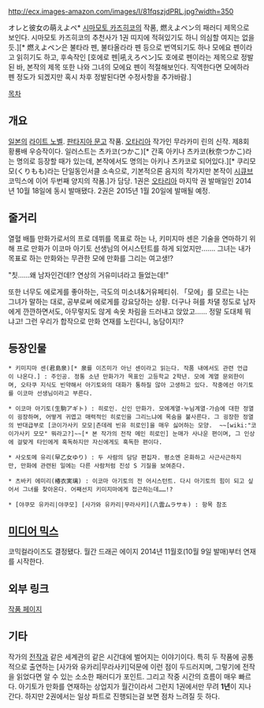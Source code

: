 http://ecx.images-amazon.com/images/I/81fqszjdPRL.jpg?width=350

オレと彼女の萌えよペ* [[시마모토 카즈히코]]의 작품, 燃えよペン의 패러디 제목으로 보인다. 시마모토 카즈히코의 추천사가 1권 띠지에 적혀있기도 하니 의심할 여지는 없을 듯.][* 燃えよペン은 불타라 펜, 불타올라라 펜 등으로 번역되기도 하나 모에요 펜이라고 읽히기도 하고, 후속작인 [호에로 펜|吼えろペン]도 호에로 펜이라는 제목으로 정발된 바, 본작의 제목 또한 나와 그녀의 모에요 펜이 적절해보인다. 직역한다면 모에하라 펜 정도가 되겠지만 혹시 차후 정발된다면 수정사항을 추가바람.]

[[목차]]

== 개요 ==
[[일본]]의 [[라이트 노벨]]. [[판타지아 문고]] 작품. [[오타리아]] 작가인 무라카미 린의 신작. 제8회 황룡배 우승작이다. 일러스트는 츠카코(つかこ)[* 간혹 아키나 츠카코(秋奈つかこ)라는 명의로 등장할 때가 있는데, 본작에서도 명의는 아키나 츠카코로 되어있다.][* 쿠리모모(くりもも)라는 단일동인서클 소속으로, 기본적으론 음지의 작가지만 본작이 [[시큐브]] 코믹스에 이어 두번째 양지의 작품.]가 담당.
1권은 [[오타리아]] 마지막 권 발매일인 2014년 10월 18일에 동시 발매됐다.
2권은 2015년 1월 20일에 발매될 예정.

== 줄거리 ==
열혈 배틀 만화가로서의 프로 데뷔를 목표로 하는 나, 키미지마 센은 기술을 연마하기 위해
프로 만화가 이코마 아기토 선생님의 어시스턴트를 하게 되었지만…….
그녀는 내가 목표로 하는 만화와는 무관한 모에 만화를 그리는 여고생!?

"칫……왜 남자인건데!? 연상의 거유미녀라고 들었는데!"

또한 너무도 에로게를 좋아하는, 극도의 미소녀&거유페티쉬.
「모에」를 모르는 나는 그녀가 말하는 대로, 공부로써 에로게를 강요당하는 상황.
더구나 혀를 차댈 정도로 남자에게 깐깐하면서도, 아무렇지도 않게 속옷 차림을 드러내고 앉았고……
정말 도대체 뭐냐고!
그런 우리가 합작으로 만화 연재를 노린다니, 농담이지!?

== 등장인물 ==
 * 키미지마 센(君島泉)[* 泉를 이즈미가 아닌 센이라고 읽는다. 작품 내에서도 관련 언급이 나온다.] : 주인공. 정통 소년 만화가가 목표인 고등학교 2학년. 모에 계열 문외한이며, 오타쿠 지식도 빈약해서 아기토와의 대화가 통하질 않아 고생하고 있다. 작중에선 아기토를 이코마 선생님이라고 부른다.

 * 이코마 아기토(生駒アギト) : 히로인. 신인 만화가. 모에계열·누님계열·가슴에 대한 정열이 굉장하며, 어떻게 귀엽고 매력적인 히로인을 그리느냐에 목숨을 불사른다. 그 굉장한 정열의 반대급부로 [코이가사키 모모|츤데레 빈유 히로인]을 매우 싫어하는 모양.  ~~[wiki:"코이가사키 모모" 뭐라고?]~~[* 본 작가의 전작 메인 히로인] 눈매가 사나운 편이며, 그 인상에 걸맞게 타인에게 혹독하지만 자신에게도 혹독한 편이다.

 * 사오토메 유리(早乙女ゆり) : 두 사람의 담당 편집자. 평소엔 온화하고 사근사근하지만, 만화에 관련된 일에는 다른 사람처럼 진성 S 기질을 보여준다.

 * 츠바키 에미리(椿衣実璃) : 이코마 아기토의 전 어시스턴트. 다시 아기토의 힘이 되고 싶어서 그녀를 찾아온다. 어째선지 키미지마에게 접근하는데……!?

 * [야쿠모 유카리|야쿠모] [사가와 유카리|무라사키](八雲ムラサキ) : 항목 참조 

== [[미디어 믹스]] ==
코믹컬라이즈도 결정됐다. 월간 드래곤 에이지 2014년 11월호(10월 9일 발매)부터 연재를 시작한다.

== 외부 링크 ==
[http://www.fujimishobo.co.jp/sp/201410moeyopen/ 작품 페이지]

== 기타 ==
작가의 [[오타리얼|전작]]과 같은 세계관의 같은 시간대에 벌어지는 이야기이다. 특히 두 작품에 공통적으로 출연하는 [사가와 유카리|무라사키]덕문에 이런 점이 두드러지며, 그렇기에 전작을 읽었다면 알 수 있는 소소한 패러디가 포인트. 그리고 작중 시간의 흐름이 매우 빠르다. 아기토가 만화를 연재하는 상업지가 월간이라서 그런지 1권에서만 무려 '''1년'''이 지나간다. 하지만 2권에서는 일상 파트로 진행되는걸 보면 점차 느려질 듯 하다.
